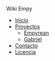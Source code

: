 Wiki Empy
* [[Home|Inicio]]
* [[Projects|Proyectos]]
** [[empyrean/Home|Empyrean]]
** [[gabriel/Home|Gabriel]]
* [https://wiki.empy.org/Contact Contacto]
* [https://wiki.empy.org/License Licencia]
